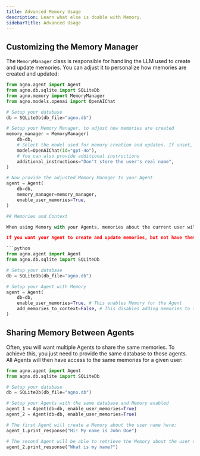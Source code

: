 ```yaml
---
title: Advanced Memory Usage
description: Learn what else is doable with Memory.
sidebarTitle: Advanced Usage
---
```


## Customizing the Memory Manager

The `MemoryManager` class is responsible for handling the LLM used to create and update memories.
You can adjust it to personalize how memories are created and updated:

```python
from agno.agent import Agent
from agno.db.sqlite import SQLiteDb
from agno.memory import MemoryManager
from agno.models.openai import OpenAIChat

# Setup your database
db = SQLiteDb(db_file="agno.db")

# Setup your Memory Manager, to adjust how memories are created
memory_manager = MemoryManager(
    db=db,
    # Select the model used for memory creation and updates. If unset, the default model of the Agent is used.
    model=OpenAIChat(id="gpt-4o"),
    # You can also provide additional instructions
    additional_instructions="Don't store the user's real name",
)

# Now provide the adjusted Memory Manager to your Agent
agent = Agent(
    db=db,
    memory_manager=memory_manager,
    enable_user_memories=True,
)

## Memories and Context

When using Memory with your Agents, memories about the current user will be added to the agent's context by default.

If you want your Agent to create and update memories, but not have them added to the context of each request to the model, you can use the `add_memories_to_context` flag:

```python
from agno.agent import Agent
from agno.db.sqlite import SQLiteDb

# Setup your database
db = SQLiteDb(db_file="agno.db")

# Setup your Agent with Memory
agent = Agent(
    db=db,
    enable_user_memories=True, # This enables Memory for the Agent
    add_memories_to_context=False, # This disables adding memories to the context
)
```

## Sharing Memory Between Agents

Often, you will want multiple Agents to share the same memories.
To achieve this, you just need to provide the same database to those agents.
All Agents will then have access to the same memories for a given user:

```python
from agno.agent import Agent
from agno.db.sqlite import SQLiteDb

# Setup your database
db = SQLiteDb(db_file="agno.db")

# Setup your Agents with the same database and Memory enabled
agent_1 = Agent(db=db, enable_user_memories=True)
agent_2 = Agent(db=db, enable_user_memories=True)

# The first Agent will create a Memory about the user name here:
agent_1.print_response("Hi! My name is John Doe")

# The second Agent will be able to retrieve the Memory about the user name here:
agent_2.print_response("What is my name?")
```

